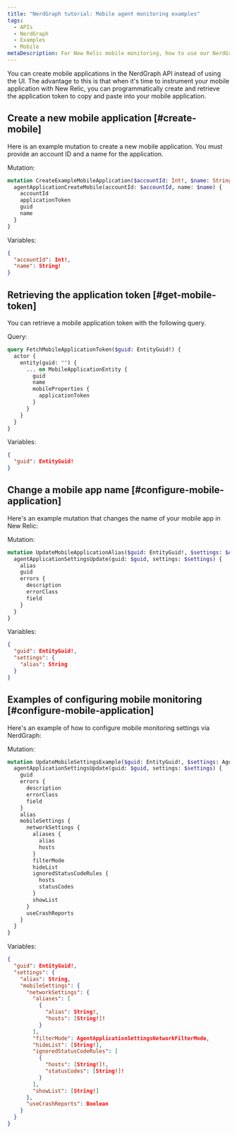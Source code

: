 ```yaml
---
title: "NerdGraph tutorial: Mobile agent monitoring examples"
tags:
  - APIs
  - NerdGraph
  - Examples
  - Mobile
metaDescription: For New Relic mobile monitoring, how to use our NerdGraph API to configure a mobile agent.
---
```


You can create mobile applications in the NerdGraph API instead of using the UI. The advantage to this is that when it's time to instrument your mobile application with New Relic, you can programmatically create and retrieve the application token to copy and paste into your mobile application.

## Create a new mobile application [#create-mobile]

Here is an example mutation to create a new mobile application. You must provide an account ID and a name for the application.

Mutation:

```graphql
mutation CreateExampleMobileApplication($accountId: Int!, $name: String!) {
  agentApplicationCreateMobile(accountId: $accountId, name: $name) {
    accountId
    applicationToken
    guid
    name
  }
}

```

Variables:

```JSON
{
  "accountId": Int!,
  "name": String!
}

```

## Retrieving the application token [#get-mobile-token]

You can retrieve a mobile application token with the following query.

Query:

```graphql
query FetchMobileApplicationToken($guid: EntityGuid!) {
  actor {
    entity(guid: "") {
      ... on MobileApplicationEntity {
        guid
        name
        mobileProperties {
          applicationToken
        }
      }
    }
  }
}
```

Variables:

```JSON
{
  "guid": EntityGuid!
}
```

## Change a mobile app name [#configure-mobile-application]

Here's an example mutation that changes the name of your mobile app in New Relic:

Mutation:

```graphql
mutation UpdateMobileApplicationAlias($guid: EntityGuid!, $settings: $AgentApplicationSettingsUpdateInput) {
  agentApplicationSettingsUpdate(guid: $guid, settings: $settings) {
    alias
    guid
    errors {
      description
      errorClass
      field
    }
  }
}
```

Variables:

```JSON
{
  "guid": EntityGuid!,
  "settings": {
    "alias": String
  }
}
```

## Examples of configuring mobile monitoring [#configure-mobile-application]

Here's an example of how to configure mobile monitoring settings via NerdGraph:

Mutation:

```graphql
mutation UpdateMobileSettingsExample($guid: EntityGuid!, $settings: AgentApplicationSettingsUpdateInput!) {
  agentApplicationSettingsUpdate(guid: $guid, settings: $settings) {
    guid
    errors {
      description
      errorClass
      field
    }
    alias
    mobileSettings {
      networkSettings {
        aliases {
          alias
          hosts
        }
        filterMode
        hideList
        ignoredStatusCodeRules {
          hosts
          statusCodes
        }
        showList
      }
      useCrashReports
    }
  }
}
```

Variables:

```JSON
{
  "guid": EntityGuid!,
  "settings": {
    "alias": String,
    "mobileSettings": {
      "networkSettings": {
        "aliases": [
          {
            "alias": String!,
            "hosts": [String!]!
          }
        ],
        "filterMode": AgentApplicationSettingsNetworkFilterMode,
        "hideList": [String!],
        "ignoredStatusCodeRules": [
          {
            "hosts": [String!]!,
            "statusCodes": [String!]!
          }
        ],
        "showList": [String!]
      },
      "useCrashReports": Boolean
    }
  }
}
```